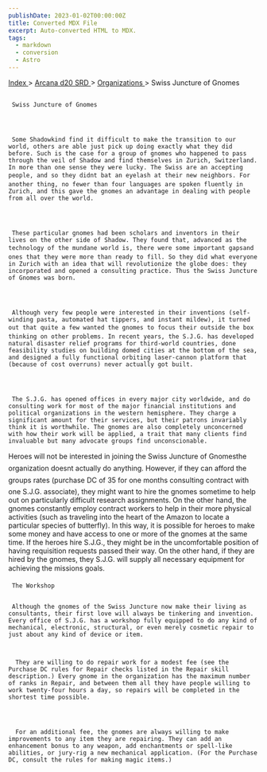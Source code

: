 ```yaml
---
publishDate: 2023-01-02T00:00:00Z
title: Converted MDX File
excerpt: Auto-converted HTML to MDX.
tags:
  - markdown
  - conversion
  - Astro
---
```


[
Index
](-index) >
[
Arcana d20 SRD
](arcana-d20-srd-index) >
[
Organizations
](arcana-d20-srd-organizations-index) > Swiss Juncture of Gnomes

##

     Swiss Juncture of Gnomes




     Some Shadowkind find it difficult to make the transition to our world, others are able just pick up doing exactly what they did before. Such is the case for a group of gnomes who happened to pass through the veil of Shadow and find themselves in Zurich, Switzerland. In more than one sense they were lucky. The Swiss are an accepting people, and so they didnt bat an eyelash at their new neighbors. For another thing, no fewer than four languages are spoken fluently in Zurich, and this gave the gnomes an advantage in dealing with people from all over the world.




     These particular gnomes had been scholars and inventors in their lives on the other side of Shadow. They found that, advanced as the technology of the mundane world is, there were some important gapsand ones that they were more than ready to fill. So they did what everyone in Zurich with an idea that will revolutionize the globe does: they incorporated and opened a consulting practice. Thus the Swiss Juncture of Gnomes was born.




     Although very few people were interested in their inventions (self-winding pasta, automated hat tippers, and instant mildew), it turned out that quite a few wanted the gnomes to focus their outside the box thinking on other problems. In recent years, the S.J.G. has developed natural disaster relief programs for third-world countries, done feasibility studies on building domed cities at the bottom of the sea, and designed a fully functional orbiting laser-cannon platform that (because of cost overruns) never actually got built.




     The S.J.G. has opened offices in every major city worldwide, and do consulting work for most of the major financial institutions and political organizations in the western hemisphere. They charge a significant amount for their services, but their patrons invariably think it is worthwhile. The gnomes are also completely unconcerned with how their work will be applied, a trait that many clients find invaluable but many advocate groups find unconscionable.

Heroes will not be interested in joining the Swiss Juncture of Gnomesthe organization doesnt actually do anything. However, if they can afford the groups rates (purchase DC of 35 for one months consulting contract with one S.J.G. associate), they might want to hire the gnomes sometime to help out on particularly difficult research assignments. On the other hand, the gnomes constantly employ contract workers to help in their more physical activities (such as traveling into the heart of the Amazon to locate a particular species of butterfly). In this way, it is possible for heroes to make some money and have access to one or more of the gnomes at the same time. If the heroes hire S.J.G., they might be in the uncomfortable position of having requisition requests passed their way. On the other hand, if they are hired by the gnomes, they S.J.G. will supply all necessary equipment for achieving the missions goals.

     The Workshop


     Although the gnomes of the Swiss Juncture now make their living as consultants, their first love will always be tinkering and invention. Every office of S.J.G. has a workshop fully equipped to do any kind of mechanical, electronic, structural, or even merely cosmetic repair to just about any kind of device or item.



      They are willing to do repair work for a modest fee (see the Purchase DC rules for Repair checks listed in the Repair skill description.) Every gnome in the organization has the maximum number of ranks in Repair, and between them all they have people willing to work twenty-four hours a day, so repairs will be completed in the shortest time possible.




      For an additional fee, the gnomes are always willing to make improvements to any item they are repairing. They can add an enhancement bonus to any weapon, add enchantments or spell-like abilities, or jury-rig a new mechanical application. (For the Purchase DC, consult the rules for making magic items.)

